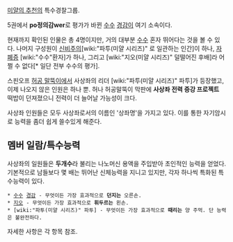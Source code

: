 [[미얄의 추천]]의 특수경찰그룹.

5권에서 '''po정의감wer'''로 평가가 바뀐 [[수수]] [[경감]]이 여기 소속이다.

현재까지 확인된 인물은 총 4명이지만, 거의 대부분 [[수수]] 혼자 뛰어다는 것을 볼 수 있다. 나머지 구성원이 [[신비주의]][wiki:"파투(미얄 시리즈)" 로 일관하는 인간]이 하나, [[자폐증]] [wiki:"수수"환자]가 하나, 그리고 [wiki:"지오(미얄 시리즈)" 덜떨어진 후배]라 어쩔 수 없다[* 일단 전부 수수의 평가].

스핀오프 [[허공 말뚝이]]에서 사상좌의 리더 [wiki:"파투(미얄 시리즈)" 파투]가 등장했고, 이제 나오지 않은 인원은 하나 뿐. 허나 허공말뚝이 막판에 '''사상좌 전력 증강 프로젝트''' 떡밥이 던져졌으니 전력이 더 늘어날 가능성이 크다.

사상좌 인원들은 모두 사상좌로서의 이름인 '상좌명'을 가지고 있다. 이를 통한 자기암시로 능력을 좀더 쉽게 쓸수있게 해준다.

== 멤버 일람/특수능력 ==
사상좌의 일원들은 '''두개수'''라 불리는 나노머신 용액을 주입받아 초인적인 능력을 얻었다. 기본적으로 남들보다 몇 배는 뛰어난 신체능력을 지니고 있지만, 각자 하나씩 특화된 특수능력이 있다.

 * [[수수]] [[경감]] - 무엇이든 가장 효과적으로 '''던지는''' 오른손.
 * [[지오]] - 무엇이든 가장 효과적으로 '''휘두르는''' 왼손.
 * [wiki:"파투(미얄 시리즈)" 파투] - 무엇이든 가장 효과적으로 '''때리는''' 양 주먹. 단 능력은 불완전하다.

자세한 사항은 각 항목 참조.
